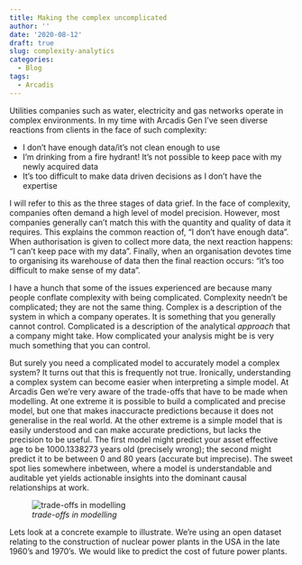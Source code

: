 ```yaml
---
title: Making the complex uncomplicated
author: ''
date: '2020-08-12'
draft: true
slug: complexity-analytics
categories:
  - Blog
tags:
  - Arcadis
---
```


Utilities companies such as water, electricity and gas networks operate in complex environments. In my time with Arcadis Gen I've seen diverse reactions from clients in the face of such complexity:

* I don't have enough data/it's not clean enough to use
* I'm drinking from a fire hydrant! It's not possible to keep pace with my newly acquired data
* It’s too difficult to make data driven decisions as I don’t have the expertise

I will refer to this as the three stages of data grief. In the face of complexity, companies often demand a high level of model precision. However, most companies generally can't match this with the quantity and quality of data it requires. This explains the common reaction of, "I don't have enough data". When authorisation is given to collect more data, the next reaction happens: "I can't keep pace with my data". Finally, when an organisation devotes time to organising its warehouse of data then the final reaction occurs: "it's too difficult to make sense of my data".

I have a hunch that some of the issues experienced are because many people conflate complexity with being complicated. Complexity needn't be complicated; they are not the same thing. Complex is a description of the system in which a company operates. It is something that you generally cannot control. Complicated is a description of the analytical _approach_ that a company might take. How complicated your analysis might be is very much something that you can control.

But surely you need a complicated model to accurately model a complex system? It turns out that this is frequently not true. Ironically, understanding a complex system can become easier when interpreting a simple model. At Arcadis Gen we're very aware of the trade-offs that have to be made when modelling. At one extreme it is possible to build a complicated and precise model, but one that makes inaccuracte predictions because it does not generalise in the real world. At the other extreme is a simple model that is easily understood and can make accurate predictions, but lacks the precision to be useful. The first model might predict your asset effective age to be 1000.1338273 years old (precisely wrong); the second might predict it to be between 0 and 80 years (accurate but imprecise). The sweet spot lies somewhere inbetween, where a model is understandable and auditable yet yields actionable insights into the dominant causal relationships at work.

![_trade-offs in modelling_](../../img/trade-off.png)

Lets look at a concrete example to illustrate. We're using an open dataset relating to the construction of nuclear power plants in the USA in the late 1960's and 1970's. We would like to predict the cost of future power plants. 
